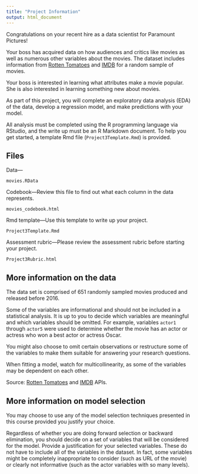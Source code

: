 ```yaml
---
title: "Project Information"
output: html_document
---
```


Congratulations on your recent hire as a data scientist for Paramount Pictures! 

Your boss has acquired data on how audiences and critics like movies as well as numerous other variables about the movies. The dataset includes information from [Rotten Tomatoes](http://www.rottentomatoes.com/) and [IMDB](http://www.imdb.com/) for a random sample of movies.

Your boss is interested in learning what attributes make a movie popular. She is also interested in learning something new about movies. 

As part of this project, you will complete an exploratory data analysis (EDA) of the data, develop a regression model, and make predictions with your model.

All analysis must be completed using the R programming language via RStudio, and the write up must be an R Markdown document. To help you get started, a template Rmd file (`Project3Template.Rmd`) is provided.


## Files

Data---

`movies.RData`

Codebook---Review this file to find out what each column in the data represents.

`movies_codebook.html`

Rmd template---Use this template to write up your project. 

`Project3Template.Rmd`

Assessment rubric---Please review the assessment rubric before starting your project.

`Project3Rubric.html`

## More information on the data

The data set is comprised of 651 randomly sampled movies produced and released before 2016.

Some of the variables are informational and should not be included in a statistical analysis. It is up to you to decide which variables are meaningful and which variables should be omitted. For example, variables `actor1` through `actor5` were used to determine whether the movie has an actor or actress who won a best actor or actress Oscar.

You might also choose to omit certain observations or restructure some of the variables to make them suitable for answering your research questions.

When fitting a model, watch for multicollinearity, as some of the variables may be dependent on each other.

Source: [Rotten Tomatoes](http://www.rottentomatoes.com/) and [IMDB](http://www.imdb.com/) APIs.

## More information on model selection

You may choose to use any of the model selection techniques presented in this course provided you justify your choice. 

Regardless of whether you are doing forward selection or backward elimination, you should decide on a set of variables that will be considered for the model.
Provide a justification for your selected variables. These do not have to include all of the variables in the dataset. In fact, some variables might be completely inappropriate to consider (such as URL of the movie) or clearly not informative (such as the actor variables with so many levels). 